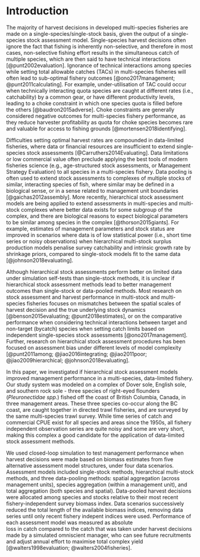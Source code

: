 # Introduction


The majority of harvest decisions in developed multi-species 
fisheries are made on a single-species/single-stock basis,
given the output of a single-species stock assessment model. 
Single-species harvest decisions often ignore the fact
that fishing is inherently non-selective, and therefore
in most cases, non-selective fishing effort results in 
the simultaneous catch of multiple species, which are 
then said to have technical interactions [@punt2002evaluation].
Ignorance of technical interactions among species while 
setting total allowable catches (TACs) in multi-species 
fisheries will often lead to sub-optimal fishery outcomes 
[@ono2017management; @punt2011calculating]. For example, 
under-utilisation of TAC could occur when technically 
interacting quota species are caught 
at different rates (i.e., catchability) by a common gear, 
or have different productivity levels, leading to a choke
constraint in which one species quota is filled before  
the others [@baudron2015adverse]. Choke constraints are 
generally considered negative outcomes for 
multi-species fishery performance, as they reduce 
harvester profitability as quota for choke species 
becomes rare and valuable for access to fishing grounds
[@mortensen2018identifying].

Difficulties setting optimal harvest rates are 
compounded in data-limited fisheries, where data or
financial resources are insufficient to extend 
single-species stock assessments [@Carruthers2014Evaluating]. 
Data limitations or low commercial value often preclude 
applying the best tools of modern fisheries science (e.g., 
age-structured stock assessments, or Management Strategy 
Evaluation) to all species in a multi-species
fishery. Data pooling is often used to extend stock assessments to 
complexes of multiple stocks of similar, interacting species
of fish, where similar may be defined in a biological
sense, or in a sense related to management unit 
boundaries [@gaichas2012assembly]. More recently, hierarchical stock 
assessment models are being applied to extend assessments 
in multi-species and multi-stock complexes where better data exists 
for some subgroup of the complex, and there are biological reasons 
to expect biological parameters to be similar among species in
the complex [@thorson2015giants]. For example, 
estimates of management parameters and stock status are improved in 
scenarios where data is of low statistical power (i.e., short 
time series or noisy observations) when hierarchical multi-stock 
surplus production models penalise survey catchability and intrinsic
growth rate by shrinkage priors, compared to single-stock
models fit to the same data [@johnson2018evaluating].

Although hierarchical stock assessments perform better 
on limited data under simulation self-tests than single-stock 
methods, it is unclear if hierarchical stock assessment
methods lead to better management outcomes than single-stock
or data-pooled methods. Most research on stock assessment
and harvest performance in multi-stock and multi-species 
fisheries focuses on mismatches between the spatial 
scales of harvest decision and the true underlying stock
dynamics [@benson2015evaluating; @punt2018estimates], or on the 
comparative performance when considering technical interactions 
between target and non-target (bycatch) species when setting 
catch limits based on independent single-species stock 
assessments [@ono2017management]. Further, research on 
hierarchical stock assessment procedures has been focused 
on assessment bias under different levels of model 
complexity [@punt2011among; @jiao2016integrating;
@jiao2011poor; @jiao2009hierarchical; @johnson2018evaluating].

In this paper, we investigated if hierarchical 
stock assessment models improved management performance
in a multi-species, data-limited fishery. Our study system 
was modeled on a complex of Dover sole, English sole, and 
southern rock sole - three species of right-eyed flounders 
(*Pleuronectidae spp.*) fished off the coast of British 
Columbia, Canada, in three management areas. These three 
species co-occur along the BC coast, are caught together in 
directed trawl fisheries, and are surveyed by the same 
multi-species trawl survey. While time series of catch 
and commercial CPUE exist for all species and areas since 
the 1950s, all fishery independent observation series are 
quite noisy and some are very short, making this complex 
a good candidate for the application of data-limited 
stock assessment methods.

We used closed-loop simulation to test management
performance when harvest decisions were made based 
on biomass estimates from five alternative assessment model 
structures, under four data scenarios. Assessment models 
included single-stock methods, hierarchical multi-stock 
methods, and three data-pooling methods: spatial 
aggregation (across management units), species 
aggregation (within a management unit), and total 
aggregation (both species and spatial). 
Data-pooled harvest decisions were allocated among 
species and stocks relative to their most recent 
fishery-independent survey biomass index. Data scenarios
successively reduced the total length of the available
biomass indices, removing data series until only 
recent fishery indepent indices were used. Performance of 
each assessment model was measured as absolute  
loss in catch compared to the catch that was taken under 
harvest decisions made by a simulated omniscient manager, 
who can see future recruitments and adjust annual effort 
to maximise total complex yield [@walters1998evaluation;
@walters2004fisheries].



<!-- Single-species management often ignores the fact that fishing is inherently non-selective,
and therefore in most cases, fishing effort results in the
simultaneous catch of multiple species, which are said to 
have technical interactions [@punt2002evaluation]. Management decisions, 
such as setting total allowable catches (TACs), are often made for
a given species based on the output of species specific
stock assessments, if they even exist. Those single-species 
assessments, at best, are only able to implicity include 
multi-species ecological interactions in the form of 
natural mortality rates and recruitment process errors 
[@albertsen2017connecting], but are completely unable 
to explicitly capture technical interactions.  -->

<!-- Ignorance of technical interactions among species 
while setting TACs in multi-species fisheries will often 
lead to sub-optimal fishery outcomes [@ono2017management;
@punt2002evaluation]. For example, under-utilisation of TAC 
could occur when multiple technically interacting quota species 
are caught with very different gear availability (catchability), 
leading to one species quota being filled faster than the others 
and creating a choke point in the management system 
[@baudron2015adverse]. In turn, the under-utilised TACs may 
create uninformative catch data, which can degrade stock assessment 
performance over successive fishing seasons, and may 
create a reinforcing feedback loop that will lead to 
reduced data quality in the long term. If unarrested, 
data quality reducing feedback loops could weaken the 
information linkage required to take management 
actions commensurate with stock status. -->

<!-- Difficulties linking management decisions to stock 
status are compounded when data or management resources 
are limited [@Carruthers2014Evaluating].
Data limitations or low commercial value often preclude 
extending the best management practices (e.g., 
Management Strategy Evaluation) to all species in a multi-species
fishery. Data pooling is often used to extend stock assessments to 
complexes of multiple stocks of similar, interacting species
of fish, where similar may be defined in a biological
sense, or in a sense more related to overlapping management unit 
boundaries [@gaichas2012assembly]. More recently, hierarchical stock 
assessment models are being applied to extend assessments 
in multi-species and multi-stock complexes where better data exists 
for some subgroup of the complex, and there are biological reasons 
to expect biological parameters to be similar among species in
the complex [@thorson2015giants]. For example, 
estimates of management parameters and stock status are improved in 
scenarios where data is of low statistical power (i.e., short 
time series or noisy observations) when hierarchical multi-stock 
surplus production models penalise survey catchability and intrinsic
growth rate by shrinkage priors, compared to single-stock
models fit to the same data [@johnson2018evaluating]. -->




<!-- In this paper, we simulated a spatially structured, 
multi-species flatfish fishery, and tested the performance 
of multiple management procedures that were based on assessment 
methods that are often used to deal with data limitations in 
multi-species fisheries. We conditioned our simulated fishery 
on the complex of Dover, English, and Rock soles in British Columbia, 
Canada [*Pleuronectidae spp*]. These three species 
co-occur along the BC coast, are caught 
together in directed trawl fisheries, and are surveyed by 
the same multi-species trawl survey. While time series
of catch and commercial CPUE exist for all species and 
areas since the 1950s, all fishery independent observation 
series are quite noisy and some are very short, making this 
complex a good candidate for the application of data-limited 
stock assessment methods. We tested both single-stock and 
hierarchical multi-stock surplus production assessment models 
[@johnson2018evaluating], with skewed yield curves to match 
simulated age-structured populations based on on the 
JABBA-Select model [@winker2018jabba; @winker2020jabba]. 
We also tested data aggregation methods, including across spatial 
strata (coastwide models), across multiple species within a 
stratum (data-pooled), or total aggregation. Management procedure 
performance was measured as absolute or relative loss in catch and 
biomass compared to the outcome of simulations where an 
omniscient manager is maximising total system yield 
[@walters1998evaluation]. To include technical interactions 
in our simulated fishery system, we derived a commercial
catchability ratio between fishing effort and mortality
for each species/stock combination, and allowed future
fishing effort to increase until at least one TAC was fully
utilised, representing a fully integrated output 
control fishery with technical interactions, as in 
British Columbia's trawl fishery. Total allowable catches 
were set as constant removal rates based on either multi-species 
optimal harvest rates, derived from adding single-species 
yield curves with respect to effort [@mueter2006using; 
@punt2020multispecies], or traditional single-species 
optimal harvest rates derived from the operating model 
yield curves.  -->





